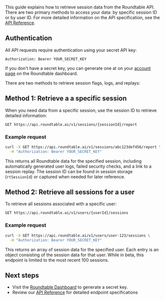 This guide explains how to retrieve session data from the Roundtable API. There are two primary methods to access your data: by specific session ID or by user ID. For more detailed information on the API specification, see the [API Reference](api-reference).

## Authentication

All API requests require authentication using your secret API key:

```
Authorization: Bearer YOUR_SECRET_KEY
```

If you don't have a secret key, you can generate one at on your [account page](https://accounts.roundtable.ai/account) on the Roundtable dashboard.

There are two methods to retrieve session flags, logs, and replays:

## Method 1: Retrieve a a specific session

When you need data from a specific session, use the session ID to retrieve detailed information:

```
GET https://api.roundtable.ai/v1/sessions/{sessionId}/report
```

### Example request

```bash
curl -X GET https://api.roundtable.ai/v1/sessions/abc123def456/report \
  -H "Authorization: Bearer YOUR_SECRET_KEY"
```

This returns all Roundtable data for the specified session, including automatically generated user logs, failed security checks, and a link to a session replay. The session ID can be found in session storage (`rtSessionId`) or captured when needed for later reference. 

## Method 2: Retrieve all sessions for a user

To retrieve all sessions associated with a specific user:

```
GET https://api.roundtable.ai/v1/users/{userId}/sessions
```

### Example request

```bash
curl -X GET https://api.roundtable.ai/v1/users/user-123/sessions \
  -H "Authorization: Bearer YOUR_SECRET_KEY"
```

This returns an array of session data for the specified user. Each entry is an object consisting of the session data for that user. While in beta, this endpoint is limited to the most recent 100 sessions.

## Next steps

- Visit the [Roundtable Dashboard](https://accounts.roundtable.ai/account) to generate a secret key.
- Review our [API Reference](api-reference) for detailed endpoint specifications